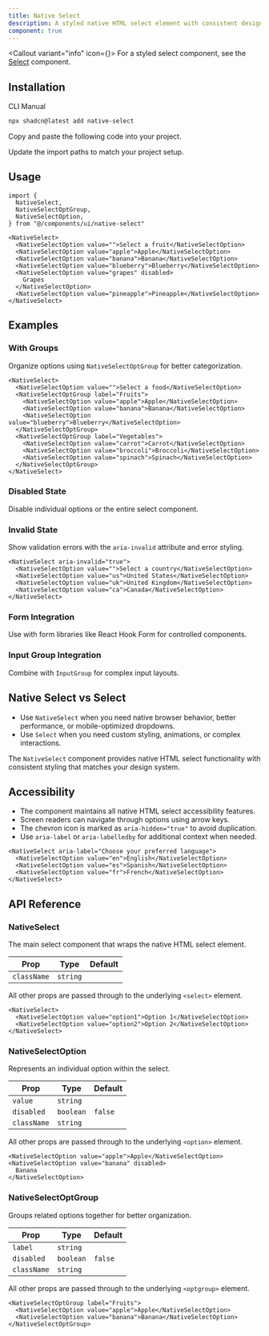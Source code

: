 ```yaml
---
title: Native Select
description: A styled native HTML select element with consistent design system integration.
component: true
---
```



<Callout variant="info" icon={<InfoIcon className="!translate-y-[3px]" />}>
  For a styled select component, see the [Select](/docs/components/select)
  component.
</Callout>

<ComponentPreview name="native-select-demo" />

## Installation

<CodeTabs>

<TabsList>
  <TabsTrigger value="cli">CLI</TabsTrigger>
  <TabsTrigger value="manual">Manual</TabsTrigger>
</TabsList>
<TabsContent value="cli">

```bash
npx shadcn@latest add native-select
```

</TabsContent>

<TabsContent value="manual">

<Steps>

<Step>Copy and paste the following code into your project.</Step>

<ComponentSource name="native-select" title="components/ui/native-select.tsx" />

<Step>Update the import paths to match your project setup.</Step>

</Steps>

</TabsContent>

</CodeTabs>

## Usage

```tsx showLineNumbers
import {
  NativeSelect,
  NativeSelectOptGroup,
  NativeSelectOption,
} from "@/components/ui/native-select"
```

```tsx showLineNumbers
<NativeSelect>
  <NativeSelectOption value="">Select a fruit</NativeSelectOption>
  <NativeSelectOption value="apple">Apple</NativeSelectOption>
  <NativeSelectOption value="banana">Banana</NativeSelectOption>
  <NativeSelectOption value="blueberry">Blueberry</NativeSelectOption>
  <NativeSelectOption value="grapes" disabled>
    Grapes
  </NativeSelectOption>
  <NativeSelectOption value="pineapple">Pineapple</NativeSelectOption>
</NativeSelect>
```

## Examples

### With Groups

Organize options using `NativeSelectOptGroup` for better categorization.

<ComponentPreview name="native-select-groups" />

```tsx showLineNumbers
<NativeSelect>
  <NativeSelectOption value="">Select a food</NativeSelectOption>
  <NativeSelectOptGroup label="Fruits">
    <NativeSelectOption value="apple">Apple</NativeSelectOption>
    <NativeSelectOption value="banana">Banana</NativeSelectOption>
    <NativeSelectOption value="blueberry">Blueberry</NativeSelectOption>
  </NativeSelectOptGroup>
  <NativeSelectOptGroup label="Vegetables">
    <NativeSelectOption value="carrot">Carrot</NativeSelectOption>
    <NativeSelectOption value="broccoli">Broccoli</NativeSelectOption>
    <NativeSelectOption value="spinach">Spinach</NativeSelectOption>
  </NativeSelectOptGroup>
</NativeSelect>
```

### Disabled State

Disable individual options or the entire select component.

<ComponentPreview name="native-select-disabled" />

### Invalid State

Show validation errors with the `aria-invalid` attribute and error styling.

<ComponentPreview name="native-select-invalid" />

```tsx showLineNumbers
<NativeSelect aria-invalid="true">
  <NativeSelectOption value="">Select a country</NativeSelectOption>
  <NativeSelectOption value="us">United States</NativeSelectOption>
  <NativeSelectOption value="uk">United Kingdom</NativeSelectOption>
  <NativeSelectOption value="ca">Canada</NativeSelectOption>
</NativeSelect>
```

### Form Integration

Use with form libraries like React Hook Form for controlled components.

<ComponentPreview name="native-select-form" />

### Input Group Integration

Combine with `InputGroup` for complex input layouts.

<ComponentPreview name="native-select-input-group" />

## Native Select vs Select

- Use `NativeSelect` when you need native browser behavior, better performance, or mobile-optimized dropdowns.
- Use `Select` when you need custom styling, animations, or complex interactions.

The `NativeSelect` component provides native HTML select functionality with consistent styling that matches your design system.

## Accessibility

- The component maintains all native HTML select accessibility features.
- Screen readers can navigate through options using arrow keys.
- The chevron icon is marked as `aria-hidden="true"` to avoid duplication.
- Use `aria-label` or `aria-labelledby` for additional context when needed.

```tsx showLineNumbers
<NativeSelect aria-label="Choose your preferred language">
  <NativeSelectOption value="en">English</NativeSelectOption>
  <NativeSelectOption value="es">Spanish</NativeSelectOption>
  <NativeSelectOption value="fr">French</NativeSelectOption>
</NativeSelect>
```

## API Reference

### NativeSelect

The main select component that wraps the native HTML select element.

| Prop        | Type     | Default |
| ----------- | -------- | ------- |
| `className` | `string` |         |

All other props are passed through to the underlying `<select>` element.

```tsx
<NativeSelect>
  <NativeSelectOption value="option1">Option 1</NativeSelectOption>
  <NativeSelectOption value="option2">Option 2</NativeSelectOption>
</NativeSelect>
```

### NativeSelectOption

Represents an individual option within the select.

| Prop        | Type      | Default |
| ----------- | --------- | ------- |
| `value`     | `string`  |         |
| `disabled`  | `boolean` | `false` |
| `className` | `string`  |         |

All other props are passed through to the underlying `<option>` element.

```tsx
<NativeSelectOption value="apple">Apple</NativeSelectOption>
<NativeSelectOption value="banana" disabled>
  Banana
</NativeSelectOption>
```

### NativeSelectOptGroup

Groups related options together for better organization.

| Prop        | Type      | Default |
| ----------- | --------- | ------- |
| `label`     | `string`  |         |
| `disabled`  | `boolean` | `false` |
| `className` | `string`  |         |

All other props are passed through to the underlying `<optgroup>` element.

```tsx
<NativeSelectOptGroup label="Fruits">
  <NativeSelectOption value="apple">Apple</NativeSelectOption>
  <NativeSelectOption value="banana">Banana</NativeSelectOption>
</NativeSelectOptGroup>
```
